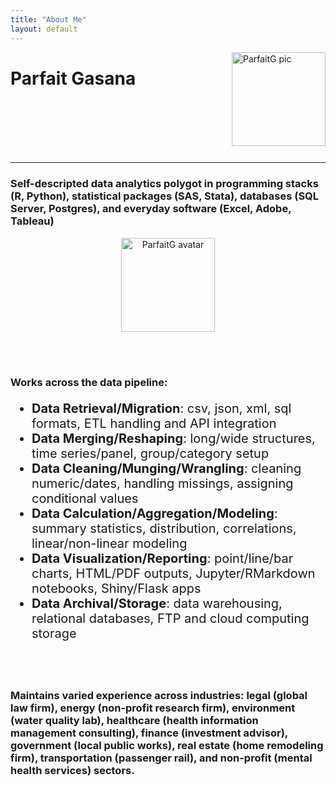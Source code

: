 ```yaml
---
title: "About Me"
layout: default
---
```


<style type="text/css">
.main-container {
  max-width: 1200px;
  margin-left: auto;
  margin-right: auto;
}

@media (max-width:1200px) and (min-width:760px) {
  #navbar > ul > li > a {
     font-size: 0;
     display:inline-block;
  }
  .fa { font-size: initial; }
}
</style>

<div style="float:right;margin-left:10px;"><img src="images/PG_Photo.png" alt="ParfaitG pic" height="150px"/></div>

# Parfait Gasana

<br/>
<br/>
<br/>
<br/>
<br/>

---


### Self-descripted data analytics polygot in programming stacks (R, Python), statistical packages (SAS, Stata), databases (SQL Server, Postgres), and everyday software (Excel, Adobe, Tableau)


<div style="text-align:center"><img src="images/LinkedIn_Banner.png" alt="ParfaitG avatar" height="150px"/></div>

<br/>
<br/>

### Works across the data pipeline:

<ul style="font-size:20px; line-height:24px">
  <li><b>Data Retrieval/Migration</b>: csv, json, xml, sql formats, ETL handling and API integration</li>
  <li><b>Data Merging/Reshaping</b>: long/wide structures, time series/panel, group/category setup</li>
  <li><b>Data Cleaning/Munging/Wrangling</b>: cleaning numeric/dates, handling missings, assigning conditional values</li>
  <li><b>Data Calculation/Aggregation/Modeling</b>: summary statistics, distribution, correlations, linear/non-linear modeling</li>
  <li><b>Data Visualization/Reporting</b>: point/line/bar charts, HTML/PDF outputs, Jupyter/RMarkdown notebooks, Shiny/Flask apps</li>
  <li><b>Data Archival/Storage</b>: data warehousing, relational databases, FTP and cloud computing storage</li>
</ul>

<br/>
<br/>

### Maintains varied experience across industries: **legal** (global law firm), **energy** (non-profit research firm), **environment** (water quality lab), **healthcare** (health information management consulting), **finance** (investment advisor), **government** (local public works), **real estate** (home remodeling firm), **transportation** (passenger rail), and **non-profit** (mental health services) sectors.

<br/>
<br/>

